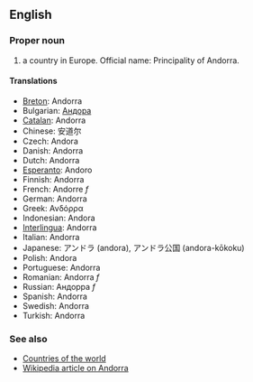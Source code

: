 ==English==

===Proper noun===

# a country in Europe. Official name: Principality of Andorra.

====Translations====
*[[Breton]]: Andorra
*Bulgarian: [[Андора]]
*[[Catalan]]: Andorra
*Chinese: 安道尔
*Czech: Andora
*Danish: Andorra
*Dutch: Andorra
*[[Esperanto]]: Andoro
*Finnish: Andorra
*French: Andorre ''f''
*German: Andorra
*Greek: Ανδόρρα
*Indonesian: Andora
*[[Interlingua]]: Andorra
*Italian: Andorra
*Japanese: アンドラ (andora), アンドラ公国 (andora-kōkoku)
*Polish: Andora
*Portuguese: Andorra
*Romanian: Andorra ''f''
*Russian: Андорра ''f''
*Spanish: Andorra
*Swedish: Andorra
*Turkish: Andorra

===See also===
*[[Countries of the world]]
*[[en:Andorra|Wikipedia article on Andorra]]